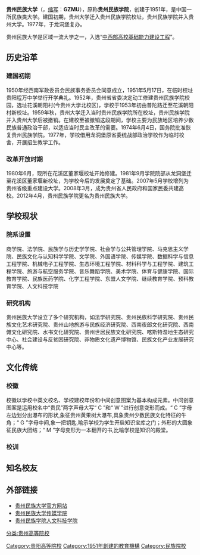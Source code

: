 {{Unreferenced|time=2021-01-29T01:15:31+00:00}}
{{coor icon|w=24px|26|25|21|N|106|40|09|E}}
{{coord|26|25|21|N|106|40|09|E|display=title}}
{{Infobox university
|name              = 贵州民族大学
|english_name      = Guizhou Minzu University
|image             = Guizhou Minzu University logo.png
|founder           = 
|motto             = 自强不息，全面发展
|established       = {{Start date|1951|5|17}}
|anniversary       = 5月17日
|type              = 
|secretary         = 褚光荣
|president         = 王  林
|address           = {{PRC}}[[贵州省|贵州省]][[贵阳市|贵阳市]]<br />'''花溪校区'''：[[花溪区|花溪区]]花溪大道南段<br />'''大学城校区'''：花溪区党武街道思雅路
|former_names      = 贵州民族学院
|nickname          = 
|affiliations      = 
|website           = {{URL|www.gzmu.edu.cn}}
|logo              = 
|footnotes         =  
}}
'''贵州民族大学'''（{{Lang-en|'''Guizhou Minzu University'''}}，[[缩写|缩写]]：'''GZMU'''），原称'''贵州民族学院'''，创建于1951年，是中国一所民族类大学。建国初期，贵州大学迁入贵州民族学院校址，贵州民族学院并入贵州大学。1977年，于龙洞堡复办。

贵州民族大学是区域一流大学之一，入选“[[中西部高校基础能力建设工程|中西部高校基础能力建设工程]]”。

== 历史沿革 ==
=== 建国初期 ===
1950年经西南军政委员会民族事务委员会同意成立，1951年5月17日，在临时校址贵阳程万中学举行开学典礼。1952年，贵州省省委决定动工修建贵州民族学院校园，选址花溪朝阳村(今贵州大学北校区)，学校于1953年初由普陀路迁至花溪朝阳村新校址。1959年秋，贵州大学迁入当时贵州民族学院所在校址，贵州民族学院并入贵州大学后被撤销。在建校至被撤销这段期间，学校主要为民族地区培养少数民族普通政治干部，以适应当时民主改革的需要。1974年6月4日，国务院批准恢复贵州民族学院。1977年，学校借用龙洞堡原省委统战部政治学校作为临时校舍，开展招生教学工作。

=== 改革开放时期 ===
1980年6月，现所在花溪区董家堰校址开始修建。1981年9月学院院部从龙洞堡迁至花溪区董家堰新校址，为学校今后的发展奠定了基础。2007年5月学校增列为贵州省级重点建设大学。2008年3月，成为贵州省人民政府和国家民委共建高校。2012年4月，贵州民族学院更名为贵州民族大学。

== 学校现状 ==
=== 院系设置 ===
商学院、法学院、民族学与历史学学院、社会学与公共管理学院、马克思主义学院、民族文化与认知科学学院、文学院、外国语学院、传媒学院、数据科学与信息工程学院、机械电子工程学院、生态环境工程学院、材料科学与工程学院、建筑工程学院、旅游与航空服务学院、音乐舞蹈学院、美术学院、体育与健康学院、国际教育学院、民族医药学院、化学工程学院、东盟人文学院、继续教育学院、预科教育学院、人文科技学院

=== 研究机构 ===
贵州民族大学设立了多个研究机构，如法学研究院、贵州民族科学研究院、贵州民族文化艺术研究院、贵州山地旅游与民族经济研究院、西南夜郎文化研究院、西南傩文化研究院、水书文化研究院、贵州世居民族文化研究院、喀斯特湿地生态研究中心、社会建设与反贫困研究院、非物质文化遗产博物馆、民族文化产业发展研究中心等。

== 文化传统 ==
=== 校徽 ===
校徽以学校中英文校名、学校建校年份和中间创意图案为基本构成元素。中问创意图案是运用校名中“贵民”两字声母大写“ C ”和“ W ”进行创意变形而成。“ C ”字母左边划分出瀑布的形状,象征贵州黄果树大瀑布,具象贵州少数民族文化特征的牛角；“ G ”字母中间,象一把钥匙,喻示学校为学生开启知识宝库之门；外形的大圆象征民族大团结；“ M ”字母变形为一本翻开的书,比喻学校是知识的殿堂。

=== 校训 ===


== 知名校友 ==

==外部链接==
*[http://www.gzmu.edu.cn/ 贵州民族大学官方网站] {{Wayback|url=http://www.gzmu.edu.cn/ |date=20210426232950 }}
*[http://cmxy.gzmu.edu.cn/ 贵州民族大学传媒学院] {{Wayback|url=http://cmxy.gzmu.edu.cn/ |date=20200218124722 }}
*[https://web.archive.org/web/20181206062802/http://www.gzmyrw.cn/ 贵州民族学院人文科技学院]

{{贵州省高等学校}}
{{中华人民共和国中西部高校基础能力建设工程}}
{{中华人民共和国省部共建制高等院校}}
{{normdaten}}

[[Category:贵阳高等院校|Category:贵阳高等院校]]
[[分类:贵州高等院校|分类:贵州高等院校]]
[[Category:1951年創建的教育機構|Category:1951年創建的教育機構]]
[[Category:民族院校|Category:民族院校]]